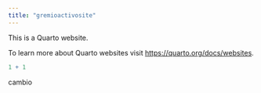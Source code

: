```yaml
---
title: "gremioactivosite"
---
```


This is a Quarto website.

To learn more about Quarto websites visit <https://quarto.org/docs/websites>.

```r
1 + 1
```

cambio

